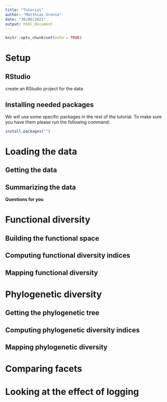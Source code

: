 ```yaml
---
title: "Tutorial"
author: "Matthias Grenié"
date: "30/06/2021"
output: html_document
---
```


```r
knitr::opts_chunk$set(echo = TRUE)
```

# Setup

## RStudio

create an RStudio project for the data

## Installing needed packages

We will use some specific packages in the rest of the tutorial. To make sure you have them please run the following command:

```r
install.packages("")
```



# Loading the data

## Getting the data


## Summarizing the data

**Questions for you**


# Functional diversity

## Building the functional space

## Computing functional diversity indices

## Mapping functional diversity


# Phylogenetic diversity

## Getting the phylogenetic tree

## Computing phylogenetic diversity indices

## Mapping phylogenetic diversity


# Comparing facets


# Looking at the effect of logging


